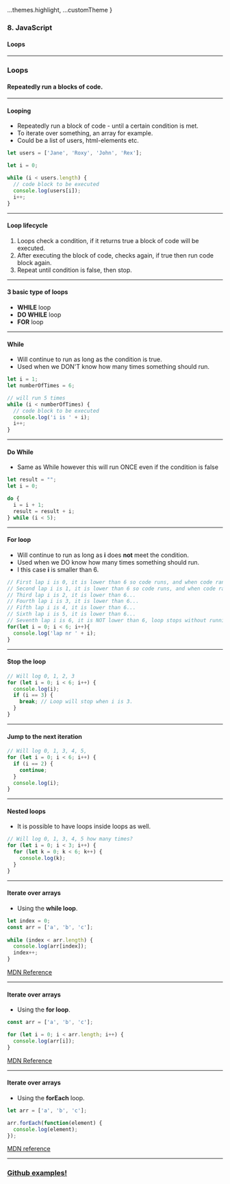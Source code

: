
  ...themes.highlight,
  ...customTheme
}

### 8. JavaScript
#### Loops


---

### Loops
#### Repeatedly run a blocks of code.


---

####  Looping
* Repeatedly run a block of code - until a certain condition is met.
* To iterate over something, an array for example.
* Could be a list of users, html-elements etc.

```JavaScript
let users = ['Jane', 'Roxy', 'John', 'Rex'];

let i = 0;

while (i < users.length) {
  // code block to be executed
  console.log(users[i]);
  i++;
}
```



---

####  Loop lifecycle
1. Loops check a condition, if it returns true a block of code will be executed.
1. After executing the block of code, checks again, if true then run code block again.
1. Repeat until condition is false, then stop.


---

####  3 basic type of loops
* **WHILE** loop
* **DO WHILE** loop
* **FOR** loop


---

####  While
* Will continue to run as long as the condition is true.
* Used when we DON'T know how many times something should run.

```JavaScript
let i = 1;
let numberOfTimes = 6;

// will run 5 times
while (i < numberOfTimes) {
  // code block to be executed
  console.log('i is ' + i);
  i++;
}
```



---

####  Do While
* Same as While however this will run ONCE even if the condition is false

```JavaScript
let result = "";
let i = 0;

do {
  i = i + 1;
  result = result + i;
} while (i < 5);
```



---

####  For loop

* Will continue to run as long as **i** does **not** meet the condition.
* Used when we DO know how many times something should run.
* I this case **i** is smaller than 6.
```JavaScript
// First lap i is 0, it is lower than 6 so code runs, and when code ran we increase i with 1
// Second lap i is 1, it is lower than 6 so code runs, and when code ran we increase i with 1
// Third lap i is 2, it is lower than 6...
// Fourth lap i is 3, it is lower than 6...
// Fifth lap i is 4, it is lower than 6...
// Sixth lap i is 5, it is lower than 6...
// Seventh lap i is 6, it is NOT lower than 6, loop stops without running the code block inside
for(let i = 0; i < 6; i++){
  console.log('lap nr ' + i);
}
```


---

####  Stop the loop

```JavaScript
// Will log 0, 1, 2, 3
for (let i = 0; i < 6; i++) {
  console.log(i);
  if (i == 3) {
    break; // Loop will stop when i is 3.
  }
}
```


---

####  Jump to the next iteration

```JavaScript
// Will log 0, 1, 3, 4, 5, 
for (let i = 0; i < 6; i++) {
  if (i == 2) {
    continue;
  }
  console.log(i);
}
```


---

####  Nested loops

* It is possible to have loops inside loops as well.

```JavaScript
// Will log 0, 1, 3, 4, 5 how many times?
for (let i = 0; i < 3; i++) {
  for (let k = 0; k < 6; k++) {
    console.log(k);
  }
}
```


---

####  Iterate over arrays

* Using the **while loop**.

```JavaScript
let index = 0; 
const arr = ['a', 'b', 'c'];
  
while (index < arr.length) { 
  console.log(arr[index]); 
  index++; 
}
```
<a href="https://developer.mozilla.org/en-US/docs/Web/JavaScript/Reference/Statements/for">MDN Reference</a>


---

####  Iterate over arrays

* Using the **for loop**.

```JavaScript
const arr = ['a', 'b', 'c'];

for (let i = 0; i < arr.length; i++) {
  console.log(arr[i]);
}
```
<a href="https://developer.mozilla.org/en-US/docs/Web/JavaScript/Reference/Statements/for">MDN Reference</a>


---

####  Iterate over arrays

* Using the **forEach** loop.

```JavaScript
let arr = ['a', 'b', 'c'];

arr.forEach(function(element) {
  console.log(element);
});
```
<a href="https://developer.mozilla.org/en-US/docs/Web/JavaScript/Reference/Global_Objects/Array/forEach">MDN reference</a>


---

### <a href="https://github.com/SofthouseVxo/Education" target="_blank">Github examples!</a>
